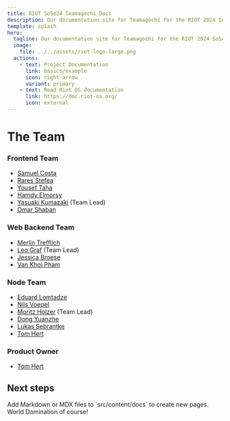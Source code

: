 ```yaml
---
title: RIOT SoSe24 Teamagochi Docs
description: Our documentation site for Teamagochi for the RIOT 2024 SoSe project.
template: splash
hero:
  tagline: Our documentation site for Teamagochi for the RIOT 2024 SoSe project.
  image:
    file: ../../assets/riot-logo-large.png
  actions:
    - text: Project Documentation
      link: basics/example
      icon: right-arrow
      variant: primary
    - text: Read Riot OS documentation
      link: https://doc.riot-os.org/
      icon: external
---
```



# The Team
### Frontend Team

- [Samuel Costa]()
- [Rares Stefea]()
- [Yousef Taha]()
- [Hamdy Elmorsy]()
- [Yasuaki Kumazaki]() (Team Lead)
- [Omar Shaban]()

### Web Backend Team

- [Merlin Trefflich]()
- [Leo Graf]() (Team Lead)
- [Jessica Broese]()
- [Van Khoi Pham]()

### Node Team

- [Eduard Lomtadze]()
- [Nils Voepel]()
- [Moritz Holzer]() (Team Lead)
- [Dong Yuanzhe]()
- [Lukas Sebrantke]()
- [Tom Hert]()

### Product Owner

- [Tom Hert]()

## Next steps

<CardGrid stagger>
	<Card title="Add new content" icon="add-document">
		Add Markdown or MDX files to `src/content/docs` to create new pages.
	</Card>
	<Card title="Plan?" icon="add-document">
		World Domination of course!
	</Card>
</CardGrid>
